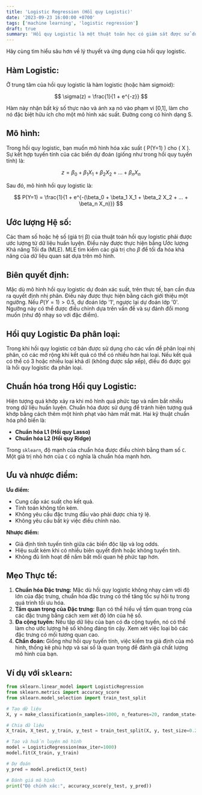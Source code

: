 ```yaml
---
title: 'Logistic Regression (Hồi quy Logistic)'
date: '2023-09-23 16:00:00 +0700'
tags: ['machine learning', 'logistic regression']
draft: true
summary: 'Hồi quy Logistic là một thuật toán học có giám sát được sử dụng để phân loại các quan sát vào một trong hai lớp.'
---
```


Hãy cùng tìm hiểu sâu hơn về lý thuyết và ứng dụng của hồi quy logistic.

## Hàm Logistic:

Ở trung tâm của hồi quy logistic là hàm logistic (hoặc hàm sigmoid):

$$
\sigma(z) = \frac{1}{1 + e^{-z}}
$$

Hàm này nhận bất kỳ số thực nào và ánh xạ nó vào phạm vi [0,1], làm cho nó đặc biệt hữu ích cho một mô hình xác suất. Đường cong có hình dạng S.

## Mô hình:

Trong hồi quy logistic, bạn muốn mô hình hóa xác suất \( P(Y=1) \) cho \( X \). Sự kết hợp tuyến tính của các biến dự đoán (giống như trong hồi quy tuyến tính) là:

$$
z = \beta_0 + \beta_1 X_1 + \beta_2 X_2 + ... + \beta_n X_n
$$

Sau đó, mô hình hồi quy logistic là:

$$
P(Y=1) = \frac{1}{1 + e^{-(\beta_0 + \beta_1 X_1 + \beta_2 X_2 + ... + \beta_n X_n)}}
$$

## Ước lượng Hệ số:

Các tham số hoặc hệ số (giá trị β) của thuật toán hồi quy logistic phải được ước lượng từ dữ liệu huấn luyện. Điều này được thực hiện bằng Ước lượng Khả năng Tối đa (MLE). MLE tìm kiếm các giá trị cho $\beta$ để tối đa hóa khả năng của dữ liệu quan sát dựa trên mô hình.

## Biên quyết định:

Mặc dù mô hình hồi quy logistic dự đoán xác suất, trên thực tế, bạn cần đưa ra quyết định nhị phân. Điều này được thực hiện bằng cách giới thiệu một ngưỡng. Nếu $P(Y=1) > 0.5$, dự đoán lớp '1', ngược lại dự đoán lớp '0'. Ngưỡng này có thể được điều chỉnh dựa trên vấn đề và sự đánh đổi mong muốn (như độ nhạy so với đặc điểm).

## Hồi quy Logistic Đa phân loại:

Trong khi hồi quy logistic cơ bản được sử dụng cho các vấn đề phân loại nhị phân, có các mở rộng khi kết quả có thể có nhiều hơn hai loại. Nếu kết quả có thể có 3 hoặc nhiều loại khả dĩ (không được sắp xếp), điều đó được gọi là hồi quy logistic đa phân loại.

## Chuẩn hóa trong Hồi quy Logistic:

Hiện tượng quá khớp xảy ra khi mô hình quá phức tạp và nắm bắt nhiễu trong dữ liệu huấn luyện. Chuẩn hóa được sử dụng để tránh hiện tượng quá khớp bằng cách thêm một hình phạt vào hàm mất mát. Hai kỹ thuật chuẩn hóa phổ biến là:

- **Chuẩn hóa L1 (Hồi quy Lasso)**
- **Chuẩn hóa L2 (Hồi quy Ridge)**

Trong `sklearn`, độ mạnh của chuẩn hóa được điều chỉnh bằng tham số `C`. Một giá trị nhỏ hơn của `C` có nghĩa là chuẩn hóa mạnh hơn.

## Ưu và nhược điểm:

**Ưu điểm:**

- Cung cấp xác suất cho kết quả.
- Tính toán không tốn kém.
- Không yêu cầu đặc trưng đầu vào phải được chia tỷ lệ.
- Không yêu cầu bất kỳ việc điều chỉnh nào.

**Nhược điểm:**

- Giả định tính tuyến tính giữa các biến độc lập và log odds.
- Hiệu suất kém khi có nhiều biên quyết định hoặc không tuyến tính.
- Không đủ linh hoạt để nắm bắt mối quan hệ phức tạp hơn.

## Mẹo Thực tế:

1. **Chuẩn hóa Đặc trưng:** Mặc dù hồi quy logistic không nhạy cảm với độ lớn của đặc trưng, chuẩn hóa đặc trưng có thể tăng tốc sự hội tụ trong quá trình tối ưu hóa.
2. **Tầm quan trọng của Đặc trưng:** Bạn có thể hiểu về tầm quan trọng của các đặc trưng bằng cách xem xét độ lớn của hệ số.
3. **Đa cộng tuyến:** Nếu tập dữ liệu của bạn có đa cộng tuyến, nó có thể làm cho ước lượng hệ số không đáng tin cậy. Xem xét việc loại bỏ các đặc trưng có mối tương quan cao.
4. **Chẩn đoán:** Giống như hồi quy tuyến tính, việc kiểm tra giả định của mô hình, thống kê phù hợp và sai số là quan trọng để đánh giá chất lượng mô hình của bạn.

## Ví dụ với `sklearn`:

```python
from sklearn.linear_model import LogisticRegression
from sklearn.metrics import accuracy_score
from sklearn.model_selection import train_test_split

# Tạo dữ liệu
X, y = make_classification(n_samples=1000, n_features=20, random_state=42)

# Chia dữ liệu
X_train, X_test, y_train, y_test = train_test_split(X, y, test_size=0.2, random_state=42)

# Tạo và huấn luyện mô hình
model = LogisticRegression(max_iter=1000)
model.fit(X_train, y_train)

# Dự đoán
y_pred = model.predict(X_test)

# Đánh giá mô hình
print("Độ chính xác:", accuracy_score(y_test, y_pred))

```
